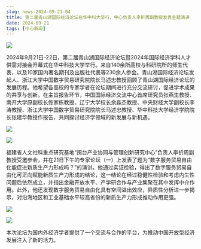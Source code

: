 ```yaml
---
slug: news-2024-09-21-04
title: 第二届青山湖国际经济论坛在华中科大举行，中心负责人李折周副教授发表主题演讲
date: 2024-09-21
tags: [中心新闻]
---
```


![](https://fjticmirc-news-img-1373554746.cos.ap-nanjing.myqcloud.com/news/2024-09-21-01.jpg)

<!-- 在此粘贴正文（可直接从 Word 粘贴，建议适当加小标题/加粗，并使用 /img/news/ 路径插图） -->

2024年9月21日-22日，第二届青山湖国际经济论坛暨2024年国际经济学科人才供需对接会开幕式在华中科技大学举行。来自140余所高校与科研院所的师生代表，以及10家国内著名期刊及出版社代表等230余人参会。青山湖国际经济论坛发起人、浙江大学中国数字贸易研究院院长马述忠教授回顾了青山湖国际经济论坛的发展历程。他希望各高校的专家学者在论坛期间进行充分交流研讨，促进学术成果的共享与创新。在主旨报告环节，中国国际经济交流中心首席研究员张燕生教授、南开大学原副校长佟家栋教授、辽宁大学校长余淼杰教授、中央财经大学副校长李涛教授、浙江大学中国数字贸易研究院院长马述忠教授、华中科技大学经济学院院长张建华教授作报告，共同探讨经济学领域的新发展与新机遇。

![](https://fjticmirc-news-img-1373554746.cos.ap-nanjing.myqcloud.com/news/2024-09-21-02.jpg)

![](https://fjticmirc-news-img-1373554746.cos.ap-nanjing.myqcloud.com/news/2024-09-21-03.png)

福建省人文社科重点研究基地“闽台产业协同与管理创新研究中心”负责人李折周副教授受邀参会，并在21日下午的专家论坛（一）上发表了题为“数字服务贸易自由化能促进新质生产力形成吗？”的演讲。他通过实证检验，得出了数字服务贸易自由化可正向赋能新质生产力形成的结论，这一结论在经过稳健性检验和考虑内生性问题后依然成立，并指出金融开放水平、产学研合作与产业集聚在其中发挥中介作用。此外，他还发现数字服务贸易自由化具有空间溢出效应，异质性分析进一步揭示，对沿海地区和工业基础水平较高省份的新质生产力形成推动作用更强。

![](https://fjticmirc-news-img-1373554746.cos.ap-nanjing.myqcloud.com/news/2024-09-21-04.jpg)

![](https://fjticmirc-news-img-1373554746.cos.ap-nanjing.myqcloud.com/news/2024-09-21-05.jpg)

本次论坛为国内外经济学者提供了一个交流与合作的平台，为推动中国开放型经济发展注入了新的活力。
